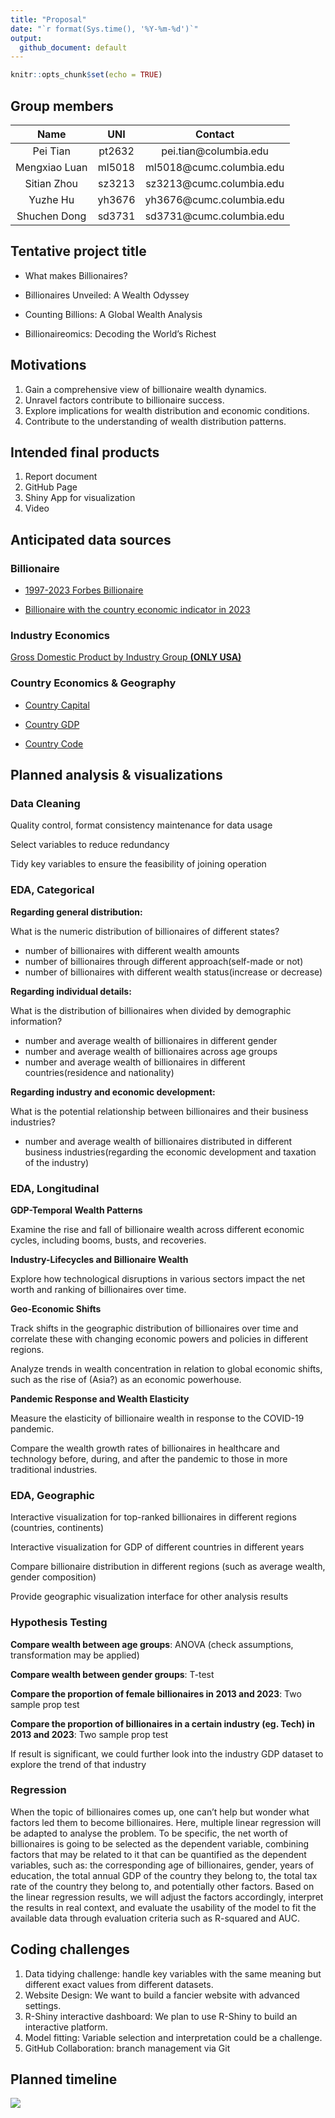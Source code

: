 ```yaml
---
title: "Proposal"
date: "`r format(Sys.time(), '%Y-%m-%d')`"
output:
  github_document: default
---
```

```r
knitr::opts_chunk$set(echo = TRUE)
```

## Group members
|   Name         |    UNI      |          Contact                    |
|:------------:|:----------:|:----------------------------------:|
|  Pei Tian       |   pt2632   | pei.tian@columbia.edu              |
| Mengxiao Luan |   ml5018   | ml5018@cumc.columbia.edu           |
| Sitian Zhou    |   sz3213   | sz3213@cumc.columbia.edu           |
|   Yuzhe Hu    |   yh3676   | yh3676@cumc.columbia.edu           |
| Shuchen Dong |   sd3731   | sd3731@cumc.columbia.edu           |


## Tentative project title
- What makes Billionaires?

- Billionaires Unveiled: A Wealth Odyssey

- Counting Billions: A Global Wealth Analysis

- Billionaireomics: Decoding the World's Richest

## Motivations
1. Gain a comprehensive view of billionaire wealth dynamics.
2. Unravel factors contribute to billionaire success.
3. Explore implications for wealth distribution and economic conditions.
4. Contribute to the understanding of wealth distribution patterns.

## Intended final products
1. Report document
2. GitHub Page
3. Shiny App for visualization
4. Video

## Anticipated data sources
### Billionaire

- [1997-2023 Forbes Billionaire](https://www.kaggle.com/datasets/guillemservera/forbes-billionaires-1997-2023?select=all_billionaires_1997_2023.csv)

- [Billionaire with the country economic indicator in 2023](https://www.kaggle.com/datasets/nelgiriyewithana/billionaires-statistics-dataset)

### Industry Economics

[Gross Domestic Product by Industry Group **(ONLY USA)**](https://www.bea.gov/data/gdp/gdp-industry)

### Country Economics & Geography 

- [Country Capital](https://www.kaggle.com/datasets/madhurpant/world-geographic-and-climatic-dataset)

- [Country GDP](https://www.kaggle.com/datasets/willianoliveiragibin/world-gdp-by-country-region-and-income-group?select=gdp_data.csv)

- [Country Code](https://www.kaggle.com/datasets/juanumusic/countries-iso-codes)

## Planned analysis & visualizations 
### Data Cleaning

Quality control, format consistency maintenance for data usage

Select variables to reduce redundancy

Tidy key variables to ensure the feasibility of joining operation

### EDA, Categorical

**Regarding general distribution:**

What is the numeric distribution of billionaires of different states?

- number of billionaires with different wealth amounts
- number of billionaires through different approach(self-made or not)
- number of billionaires with different wealth status(increase or decrease)

**Regarding individual details:**

What is the distribution of billionaires when divided by demographic information?

- number and average wealth of billionaires in different gender
- number and average wealth of billionaires across age groups
- number and average wealth of billionaires in different countries(residence and nationality)

**Regarding industry and economic development:**

What is the potential relationship between billionaires and their business industries?

- number and average wealth of billionaires distributed in different business industries(regarding the economic development and taxation of the industry)

### EDA, Longitudinal

**GDP-Temporal Wealth Patterns**

Examine the rise and fall of billionaire wealth across different economic cycles, including booms, busts, and recoveries.

**Industry-Lifecycles and Billionaire Wealth**

Explore how technological disruptions in various sectors impact the net worth and ranking of billionaires over time.

**Geo-Economic Shifts**

Track shifts in the geographic distribution of billionaires over time and correlate these with changing economic powers and policies in different regions.

Analyze trends in wealth concentration in relation to global economic shifts, such as the rise of (Asia?) as an economic powerhouse.

**Pandemic Response and Wealth Elasticity**

Measure the elasticity of billionaire wealth in response to the COVID-19 pandemic.

Compare the wealth growth rates of billionaires in healthcare and technology before, during, and after the pandemic to those in more traditional industries.

### EDA, Geographic

Interactive visualization for top-ranked billionaires in different regions (countries, continents)

Interactive visualization for GDP of different countries in different years

Compare billionaire distribution in different regions (such as average wealth, gender composition)

Provide geographic visualization interface for other analysis results

### Hypothesis Testing

**Compare wealth between age groups**: ANOVA (check assumptions, transformation may be applied)

**Compare wealth between gender groups**: T-test

**Compare the proportion of female billionaires in 2013 and 2023**: Two sample prop test

**Compare the proportion of billionaires in a certain industry (eg. Tech) in 2013 and 2023**: Two sample prop test

If result is significant, we could further look into the industry GDP dataset to explore the trend of that industry

### Regression

When the topic of billionaires comes up, one can't help but wonder what factors led them to become billionaires. Here, multiple linear regression will be adapted to analyse the problem. To be specific, the net worth of billionaires is going to be selected as the dependent variable, combining factors that may be related to it that can be quantified as the dependent variables, such as: the corresponding age of billionaires, gender, years of education, the total annual GDP of the country they belong to, the total tax rate of the country they belong to, and potentially other factors. Based on the linear regression results, we will adjust the factors accordingly, interpret the results in real context, and evaluate the usability of the model to fit the available data through evaluation criteria such as R-squared and AUC.

## Coding challenges
1. Data tidying challenge: handle key variables with the same meaning but different exact values from different datasets.
2. Website Design: We want to build a fancier website with advanced settings.
3. R-Shiny interactive dashboard: We plan to use R-Shiny to build an interactive platform.
4. Model fitting: Variable selection and interpretation could be a challenge.
5. GitHub Collaboration: branch management via Git

## Planned timeline
<img src="./static/img/proposal-timeline.png">